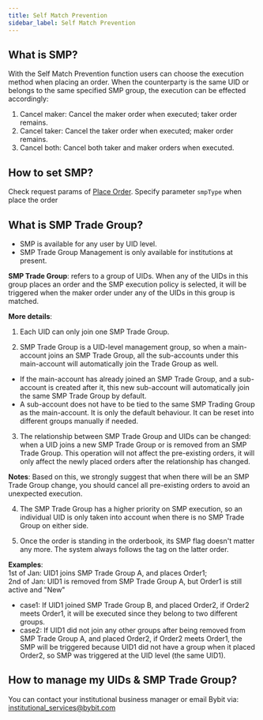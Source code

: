 ```yaml
---
title: Self Match Prevention
sidebar_label: Self Match Prevention
---
```


## What is SMP?
With the Self Match Prevention function users can choose the execution method when placing an order. When the counterparty
is the same UID or belongs to the same specified SMP group, the execution can be effected accordingly:
1. Cancel maker: Cancel the maker order when executed; taker order remains.
2. Cancel taker: Cancel the taker order when executed; maker order remains.
3. Cancel both: Cancel both taker and maker orders when executed.

## How to set SMP?
Check request params of [Place Order](/v5/order/create-order). Specify parameter `smpType` when place the order

## What is SMP Trade Group?
* SMP is available for any user by UID level.
* SMP Trade Group Management is only available for institutions at present.

**SMP Trade Group**: refers to a group of UIDs. When any of the UIDs in this group places an order and the SMP execution
policy is selected, it will be triggered when the maker order under any of the UIDs in this group is matched.

**More details**:
1. Each UID can only join one SMP Trade Group.

2. SMP Trade Group is a UID-level management group, so when a main-account joins an SMP Trade Group, all the sub-accounts
under this main-account will automatically join the Trade Group as well.

<ul>
    <li>
        If the main-account has already joined an SMP Trade Group, and a sub-account is created after it, this new
    sub-account will automatically join the same SMP Trade Group by default.
    </li>
    <li>
        A sub-account does not have to be tied to the same SMP Trading Group as the main-account. It is only the default
    behaviour. It can be reset into different groups manually if needed.
    </li>
</ul>

3. The relationship between SMP Trade Group and UIDs can be changed: when a UID joins a new SMP Trade Group or is
removed from an SMP Trade Group. This operation will not affect the pre-existing orders, it will only affect the newly placed orders after
the relationship has changed.

**Notes**:
Based on this, we strongly suggest that when there will be an SMP Trade Group change, you should cancel all
pre-existing orders to avoid an unexpected execution.

4. The SMP Trade Group has a higher priority on SMP execution, so an individual UID is only taken into account when there is no SMP Trade Group on either side.

5. Once the order is standing in the orderbook, its SMP flag doesn't matter any more. The system always follows the tag on the latter order.

**Examples**:<br/>
1st of Jan: UID1 joins SMP Trade Group A, and places Order1;<br/>
2nd of Jan: UID1 is removed from SMP Trade Group A, but Order1 is still active and "New"
  - case1: If UID1 joined SMP Trade Group B, and placed Order2, if Order2 meets Order1, it will be executed since they belong to two different groups.
  - case2: If UID1 did not join any other groups after being removed from SMP Trade Group A, and placed Order2, if Order2 meets Order1, the SMP will be triggered because UID1 did not have a group when it placed Order2, so SMP was triggered at the UID level (the same UID1).

## How to manage my UIDs & SMP Trade Group?
You can contact your institutional business manager or email Bybit via: institutional_services@bybit.com